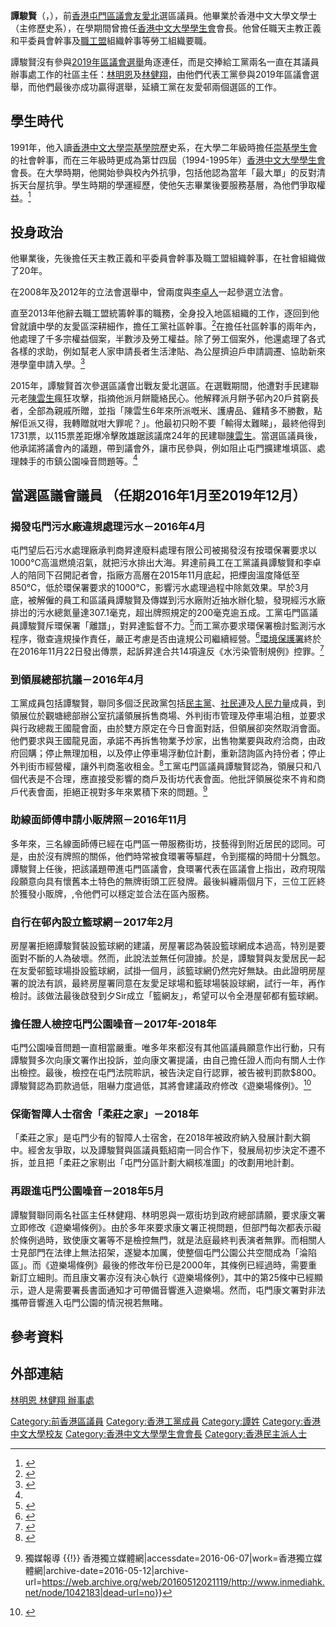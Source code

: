 {{Infobox_officeholder
| name            = 譚駿賢
| native_name     = TAM Chun Yin
| now             = [[屯門區議會|屯門區議會]]議員（[[友愛北|友愛北]]選區）
| period          = 2016年－2019年
| predecessor     = [[陳雲生|陳雲生]]
| successor       = [[林明恩|林明恩]]
| now2            = {{LPHK}}秘書長
| period2         = 2015年－2018年
| predecessor2    = [[郭永健|郭永健]]
| sex            = 男
| party          = {{LPHK}}
| nationality    = 
| date of birth  = {{birth year and age|1972}}
| place of birth = 
| residence      = 
| website        = [https://www.facebook.com/%E6%9E%97%E6%98%8E%E6%81%A9-%E6%9E%97%E5%81%A5%E7%BF%94-%E8%BE%A6%E4%BA%8B%E8%99%95-1724888254422013/ 林明恩 林健翔 辦事處]
| educate        = 
*[[香港中文大學|香港中文大學]] （文學士）
}}

'''譚駿賢'''（{{lang-en|'''TAM Chun Yin'''}}，{{bd|1972年}}），前[[香港|香港]][[屯門區議會|屯門區議會]][[友愛北|友愛北]]選區議員。他畢業於香港中文大學文學士（主修歷史系），在學期間曾擔任[[香港中文大學學生會|香港中文大學學生會]]會長。他曾任職天主教正義和平委員會幹事及[[香港職工會聯盟|職工盟]]組織幹事等勞工組織要職。

譚駿賢沒有參與[[2019年區議會選舉|2019年區議會選舉]]角逐連任，而是交捧給工黨兩名一直在其議員辦事處工作的社區主任：[[林明恩|林明恩]]及[[林健翔|林健翔]]，由他們代表工黨參與2019年區議會選舉，而他們最後亦成功贏得選舉，延續工黨在友愛邨兩個選區的工作。

== 學生時代 ==
1991年，他入讀[[香港中文大學|香港中文大學]][[崇基學院|崇基學院]]歷史系，在大學二年級時擔任[[崇基學院學生會|崇基學生會]]的社會幹事，而在三年級時更成為第廿四屆（1994-1995年）[[香港中文大學學生會|香港中文大學學生會]]會長。在大學時期，他開始參與校內外抗爭，包括他認為當年「最大單」的反對清拆天台屋抗爭。學生時期的學運經歷，使他矢志畢業後要服務基層，為他們爭取權益。<ref name="#1">{{Cite web|url=http://news.mingpao.com/pns/dailynews/web_tc/article/20151127/s00002/1448559911326|title=43歲新丁譚駿賢 不是李卓人2.0 - 20151127 - 港聞 - 港聞二|accessdate=2016-06-07|work=明報新聞網 - 每日明報 daily news|archive-date=2016-08-07|archive-url=https://web.archive.org/web/20160807014847/http://news.mingpao.com/pns/dailynews/web_tc/article/20151127/s00002/1448559911326|dead-url=no}}</ref>

== 投身政治 ==
他畢業後，先後擔任天主教正義和平委員會幹事及職工盟組織幹事，在社會組織做了20年。

在2008年及2012年的立法會選舉中，曾兩度與[[李卓人|李卓人]]一起參選立法會。

直至2013年他辭去職工盟統籌幹事的職務，全身投入地區組織的工作，逐回到他曾就讀中學的友愛區深耕細作，擔任工黨社區幹事。<ref>{{Cite web|url=http://hk.apple.nextmedia.com/dc2015/news/all/19386978|title=區議會選舉 2015 - 譚駿賢：虧欠5歲兒子|accessdate=2016-06-07|work=區議會選舉 2015|archive-date=2017-03-05|archive-url=https://web.archive.org/web/20170305014828/http://hk.apple.nextmedia.com/dc2015/news/all/19386978|dead-url=no}}</ref>在擔任社區幹事的兩年內，他處理了千多宗權益個案，半數涉及勞工權益。除了勞工個案外，他還處理了各式各樣的求助，例如幫老人家申請長者生活津貼、為公屋擠迫戶申請調遷、協助新來港學童申請入學。<ref>{{Cite web|url=https://www.thestandnews.com/politics/%E8%9B%87-%E9%BD%8B-%E9%A4%85-%E7%B3%89%E4%BB%A5%E5%A4%96%E7%9A%84%E7%A4%BE%E5%8D%80%E5%85%85%E6%AC%8A%E5%AF%A6%E8%B8%90%E4%BD%9C%E9%BB%9E%E6%BB%B4/|title=蛇、齋、餅、糉以外的社區充權實踐|accessdate=2016-06-07|author=|date=2015-08-19|publisher=|archive-date=2016-04-24|archive-url=https://web.archive.org/web/20160424163745/http://www.thestandnews.com/politics/%E8%9B%87-%E9%BD%8B-%E9%A4%85-%E7%B3%89%E4%BB%A5%E5%A4%96%E7%9A%84%E7%A4%BE%E5%8D%80%E5%85%85%E6%AC%8A%E5%AF%A6%E8%B8%90%E4%BD%9C%E9%BB%9E%E6%BB%B4/|dead-url=no}}</ref>

2015年，譚駿賢首次參選區議會岀戰友愛北選區。在選戰期間，他遭對手民建聯元老[[陳雲生|陳雲生]]瘋狂攻擊，指摘他派月餅籠絡民心。他解釋派月餅予邨內20戶貧窮長者，全部為親戚所贈，並指「陳雲生6年來所派嘅米、護膚品、雞精多不勝數，點解佢派又得，我轉贈就咁大罪呢？」。他最初只盼不要「輸得太難睇」，最終他得到1731票，以115票差距爆冷擊敗雄踞該議席24年的民建聯[[陳雲生|陳雲生]]。當選區議員後，他承諾將議會內的議題，帶到議會外，讓市民參與，例如阻止屯門擴建堆填區、處理棘手的市鎮公園噪音問題等。<ref name="#1"/>

== 當選區議會議員 （任期2016年1月至2019年12月） ==
=== 揭發屯門污水廠違規處理污水－2016年4月 ===
屯門望后石污水處理廠承判商昇達廢料處理有限公司被揭發沒有按環保署要求以1000℃高溫燃燒沼氣，就把污水排出大海。昇達前員工在工黨議員譚駿賢和李卓人的陪同下召開記者會，指廠方高層在2015年11月底起，把煙囱溫度降低至850℃，低於環保署要求的1000℃，影響污水處理過程中除氮效果。早於3月底，被解僱的員工和區議員譚駿賢及傳媒到污水廠附近抽水辦化驗，發現經污水廠排岀的污水總氮量達307.1毫克，超出牌照規定的200毫克逾五成。工黨屯門區議員譚駿賢斥環保署「離譜」，對昇達監督不力。<ref>{{Cite web|url=http://news.mingpao.com/pns/dailynews/web_tc/article/20160417/s00002/1460829742282|title=廠商涉違規處理污水 議員斥環署監督不力 - 20160417 - 港聞 - 港聞二|accessdate=2016-06-07|work=明報新聞網 - 每日明報 daily news|archive-date=2016-04-20|archive-url=https://web.archive.org/web/20160420065818/http://news.mingpao.com/pns/dailynews/web_tc/article/20160417/s00002/1460829742282|dead-url=no}}</ref>而工黨亦要求環保署檢討監測污水程序，徹查違規操作責任，嚴正考慮是否由違規公司繼續經營。<ref>{{Cite web|url=http://www.hk01.com/%25E6%2596%25B0%25E8%2581%259E/16778/%25E6%259C%259B%25E5%2590%258E%25E7%259F%25B3%25E8%25B0%25B7%25E6%25B1%25A1%25E6%25B0%25B4%25E5%25BB%25A0%25E6%258E%2592-%25E5%259E%2583%25E5%259C%25BE%25E6%25B1%2581-%25E5%2593%25A1%25E5%25B7%25A5%25E6%2595%25B8%25E4%25B8%2589%25E5%25AE%2597%25E7%25BD%25AA-%25E5%2590%2591%25E7%2592%25B0%25E4%25BF%259D%25E7%25BD%25B2%25E8%2588%2589%25E5%25A0%25B1%25E5%25BE%258C%25E8%25A2%25AB%25E7%2582%2592|title=望后石谷污水廠排「垃圾汁」　員工數三宗罪　向環保署舉報後被炒|accessdate=2016-06-07|last=鄭思思|work=香港01|archive-date=2016-06-18|archive-url=https://web.archive.org/web/20160618194718/http://www.hk01.com/%E6%96%B0%E8%81%9E/16778/%E6%9C%9B%E5%90%8E%E7%9F%B3%E8%B0%B7%E6%B1%A1%E6%B0%B4%E5%BB%A0%E6%8E%92-%E5%9E%83%E5%9C%BE%E6%B1%81-%E5%93%A1%E5%B7%A5%E6%95%B8%E4%B8%89%E5%AE%97%E7%BD%AA-%E5%90%91%E7%92%B0%E4%BF%9D%E7%BD%B2%E8%88%89%E5%A0%B1%E5%BE%8C%E8%A2%AB%E7%82%92|dead-url=no}}</ref>[[環境保護署|環境保護署]]終於在2016年11月22日發出傳票，起訴昇達合共14項違反《水污染管制規例》控罪。<ref>{{Cite web|url=http://hk.apple.nextmedia.com/news/art/20161122/19841661|title=昇達偷排垃圾汁　環保署控14罪　前員工︰罰款對佢濕濕碎|accessdate=2016-11-25|work=蘋果日報|archive-date=2016-11-24|archive-url=https://web.archive.org/web/20161124075226/http://hk.apple.nextmedia.com/news/art/20161122/19841661|dead-url=no}}</ref>

=== 到領展總部抗議－2016年4月 ===
工黨成員包括譚駿賢，聯同多個泛民政黨包括[[民主黨_(香港)|民主黨]]、[[社會民主連線|社民連]]及[[人民力量|人民力量]]成員，到領展位於觀塘總部辦公室抗議領展拆售商場、外判街市管理及停車場泊租，並要求與行政總裁王國龍會面，由於雙方原定在今日會面對話，但領展卻突然取消會面。他們要求與王國龍見面，承諾不再拆售物業予炒家，出售物業要與政府洽商，由政府回購；停止無理加租，以及停止停車場浮動位計劃，重新諮詢區內持份者；停止外判街市經營權，讓外判商濫收租金。<ref>{{Cite web|url=http://hk.apple.nextmedia.com/realtime/news/20160426/55029984|title=泛民政黨抵領展總部抗議 要求與CEO見面|accessdate=2016-06-07|work=Apple Daily 蘋果日報|archive-date=2016-05-30|archive-url=https://web.archive.org/web/20160530232657/http://hk.apple.nextmedia.com/realtime/news/20160426/55029984|dead-url=no}}</ref>工黨屯門區議員譚駿賢認為，領展只和八個代表是不合理，應直接受影響的商戶及街坊代表會面。他批評領展從來不肯和商戶代表會面，拒絕正視對多年來累積下來的問題。<ref>{{Cite web|url=http://www.inmediahk.net/node/1042183|title=領展反口拒與街坊會面 泛民到總部抗議 {{!}} 獨媒報導 {{!}} 香港獨立媒體網|accessdate=2016-06-07|work=香港獨立媒體網|archive-date=2016-05-12|archive-url=https://web.archive.org/web/20160512021119/http://www.inmediahk.net/node/1042183|dead-url=no}}</ref>

=== 助線面師傅申請小販牌照－2016年11月 ===
多年來，三名線面師傅已經在屯門區一帶服務街坊，技藝得到附近居民的認同。可是，由於沒有牌照的關係，他們時常被食環署等驅趕，令到擺檔的時間十分飄忽。譚駿賢上任後，把該議題帶進屯門區議會，食環署代表在區議會上指出，政府現階段願意向具有懷舊本土特色的無牌街頭工匠發牌。最後糾纏兩個月下，三位工匠終於獲發小販牌，,令他們可以穩定並合法在區內服務。

=== 自行在邨內設立籃球網－2017年2月 ===
房屋署拒絕譚駿賢裝設籃球網的建議，房屋署認為裝設籃球網成本過高，特別是要面對不斷的人為破壞。然而，此說法並無任何證據。於是，譚駿賢與友愛居民一起在友愛邨籃球場掛設籃球網，試掛一個月，該籃球網仍然完好無缺。由此證明房屋署的說法有誤，最終房屋署同意在友愛足球場和籃球場裝設球網，試行一年，再作檢討。該做法最後啟發到夕Sir成立「籃網友」，希望可以令全港屋邨都有籃球網。

=== 擔任證人檢控屯門公園噪音－2017年-2018年 ===
屯門公園噪音問題一直相當嚴重。唯多年來都沒有其他區議員願意作出行動，只有譚駿賢多次向康文署作出投訴，並向康文署提議，由自己擔任證人而向有關人士作出檢控。最後，檢控在屯門法院聆訊，被告決定自行認罪，被告被判罰款$800。譚駿賢認為罰款過低，阻嚇力度過低，其將會建議政府修改《遊樂場條例》。<ref>{{Cite web|url=http://std.stheadline.com/instant/articles/detail/555804-%E9%A6%99%E6%B8%AF-%E5%B1%AF%E9%96%80%E5%85%AC%E5%9C%92%E6%93%BA%E6%AA%94%E8%A3%BD%E5%99%AA%E9%9F%B3+%E8%A1%A8%E6%BC%94%E8%80%85%E7%BD%B0800%E5%85%83|title=屯門公園擺檔製噪音 表演者罰800元|accessdate=2019-07-05|archive-date=2019-07-05|archive-url=https://web.archive.org/web/20190705174549/http://std.stheadline.com/instant/articles/detail/555804-%E9%A6%99%E6%B8%AF-%E5%B1%AF%E9%96%80%E5%85%AC%E5%9C%92%E6%93%BA%E6%AA%94%E8%A3%BD%E5%99%AA%E9%9F%B3+%E8%A1%A8%E6%BC%94%E8%80%85%E7%BD%B0800%E5%85%83|dead-url=no}}</ref>

=== 保衛智障人士宿舍「柔莊之家」－2018年 ===
「柔莊之家」是屯門少有的智障人士宿舍，在2018年被政府納入發展計劃大鋼中。經舍友爭取，以及譚駿賢與區議員甄紹南一同合作下，發展局初步決定不遷不拆，並且把「柔莊之家剔出「屯門分區計劃大綱核准圖」的改劃用地計劃。

=== 再跟進屯門公園噪音－2018年5月 ===
譚駿賢聯同兩名社區主任林健翔、林明恩與一眾街坊到政府總部請願，要求康文署立即修改《遊樂場條例》。由於多年來要求康文署正視問題，但部門每次都表示礙於條例過時，致使康文署等不是檢控無門，就是法庭最終判表演者無罪。而相關人士見部門在法律上無法招架，遂變本加厲，使整個屯門公園公共空間成為「淪陷區」。而《遊樂場條例》最後的修改年份已是2000年，其條例已經過時，需要重新訂立細則。而且康文署亦沒有決心執行《遊樂場條例》，其中的第25條中已經顯示，遊人是需要署長書面通知才可帶備音響進入遊樂場。然而，屯門康文署對非法攜帶音響進入屯門公園的情況視若無睹。

== 參考資料 ==
<references />

== 外部連結 ==
[https://www.facebook.com/%E6%9E%97%E6%98%8E%E6%81%A9-%E6%9E%97%E5%81%A5%E7%BF%94-%E8%BE%A6%E4%BA%8B%E8%99%95-1724888254422013/ 林明恩 林健翔 辦事處]
{{s-start}}
{{s-par}}
{{s-before|[[陳雲生|陳雲生]]}}
{{s-title|[[屯門區議會|屯門區議會]][[友愛北|友愛北]]選區|2016年－2019年}}
{{s-after|[[林明恩|林明恩]]}}
{{end}}

[[Category:前香港區議員|Category:前香港區議員]]
[[Category:香港工黨成員|Category:香港工黨成員]]
[[Category:譚姓|Category:譚姓]]
[[Category:香港中文大學校友|Category:香港中文大學校友]]
[[Category:香港中文大學學生會會長|Category:香港中文大學學生會會長]]
[[Category:香港民主派人士|Category:香港民主派人士]]